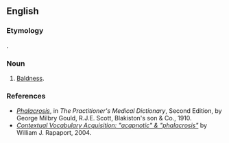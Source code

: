 ==English==

===Etymology===
{{der|en|grc|φαλακρός}}.

===Noun===
{{en-noun|-}}

# [[baldness|Baldness]].

===References===
* ''[http://books.google.com/books?id=-btGP4HCvc8C&pg=PA753&dq=Phalacrosis Phalacrosis]'', in ''The Practitioner's Medical Dictionary'', Second Edition, by George Milbry Gould, R.J.E. Scott, Blakiston's son & Co., 1910.
* ''[http://www.cse.buffalo.edu/~rapaport/CVA/acapnotic.html Contextual Vocabulary Acquisition: "acapnotic" & "phalacrosis" ]'' by William J. Rapaport, 2004.
